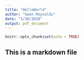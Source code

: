 ```yaml
---
title: "HelloWorld"
author: "Gwen Reynolds"
date: "3/30/2020"
output: pdf_document
---
```


```r
knitr::opts_chunk$set(echo = TRUE)
```

## This is a markdown file
